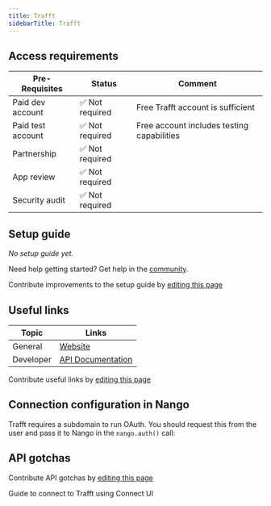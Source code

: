 ```yaml
---
title: Trafft
sidebarTitle: Trafft
---
```



<Overview />
<PreBuiltTooling />
<PreBuiltUseCases />

## Access requirements
| Pre-Requisites | Status | Comment|
| - | - | - |
| Paid dev account | ✅ Not required | Free Trafft account is sufficient |
| Paid test account | ✅ Not required | Free account includes testing capabilities |
| Partnership | ✅ Not required | |
| App review | ✅ Not required | |
| Security audit | ✅ Not required | |

## Setup guide

_No setup guide yet._

<Tip>Need help getting started? Get help in the [community](https://nango.dev/slack).</Tip>

<Note>Contribute improvements to the setup guide by [editing this page](https://github.com/nangohq/nango/tree/master/docs/integrations/all/trafft.mdx)</Note>

## Useful links

| Topic | Links |
| - | - |
| General | [Website](https://www.trafft.com/) |
| Developer | [API Documentation](https://documenter.getpostman.com/view/1487056/2sAY4x9MRe) |

<Note>Contribute useful links by [editing this page](https://github.com/nangohq/nango/tree/master/docs/integrations/all/trafft.mdx)</Note>

## Connection configuration in Nango

Trafft requires a subdomain to run OAuth. You should request this from the user and pass it to Nango in the `nango.auth()` call:

## API gotchas

<Note>Contribute API gotchas by [editing this page](https://github.com/nangohq/nango/tree/master/docs/integrations/all/trafft.mdx)</Note>

<Card title="Connect to Trafft" icon="link" href="/integrations/all/trafft/connect" horizontal>
  Guide to connect to Trafft using Connect UI
</Card>